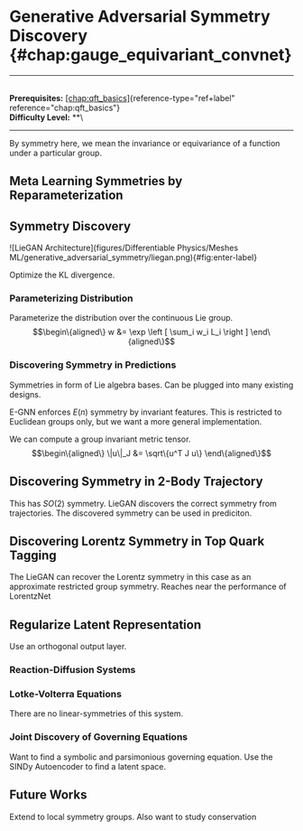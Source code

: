 # Generative Adversarial Symmetry Discovery \{#chap:gauge_equivariant_convnet\}

------------------------------------------------------------------------

\
**Prerequisites:**
[\[chap:qft_basics\]](#chap:qft_basics)\{reference-type="ref+label"
reference="chap:qft_basics"\}\
**Difficulty Level:** \*\*\

------------------------------------------------------------------------

By symmetry here, we mean the invariance or equivariance of a function
under a particular group.

## Meta Learning Symmetries by Reparameterization

## Symmetry Discovery

![LieGAN
Architecture](figures/Differentiable Physics/Meshes ML/generative_adversarial_symmetry/liegan.png)\{#fig:enter-label\}

Optimize the KL divergence.

### Parameterizing Distribution

Parameterize the distribution over the continuous Lie group.
$$\begin\{aligned\}
    w &= \exp \left [ \sum_i w_i L_i \right ]
\end\{aligned\}$$

### Discovering Symmetry in Predictions

Symmetries in form of Lie algebra bases. Can be plugged into many
existing designs.

E-GNN enforces $E(n)$ symmetry by invariant features. This is restricted
to Euclidean groups only, but we want a more general implementation.

We can compute a group invariant metric tensor. $$\begin\{aligned\}
    \|u\|_J &= \sqrt\{u^T J u\}
\end\{aligned\}$$

## Discovering Symmetry in 2-Body Trajectory

This has $SO(2)$ symmetry. LieGAN discovers the correct symmetry from
trajectories. The discovered symmetry can be used in prediciton.

## Discovering Lorentz Symmetry in Top Quark Tagging

The LieGAN can recover the Lorentz symmetry in this case as an
approximate restricted group symmetry. Reaches near the performance of
LorentzNet

## Regularize Latent Representation

Use an orthogonal output layer.

### Reaction-Diffusion Systems

### Lotke-Volterra Equations

There are no linear-symmetries of this system.

### Joint Discovery of Governing Equations

Want to find a symbolic and parsimonious governing equation. Use the
SINDy Autoencoder to find a latent space.

## Future Works

Extend to local symmetry groups. Also want to study conservation
